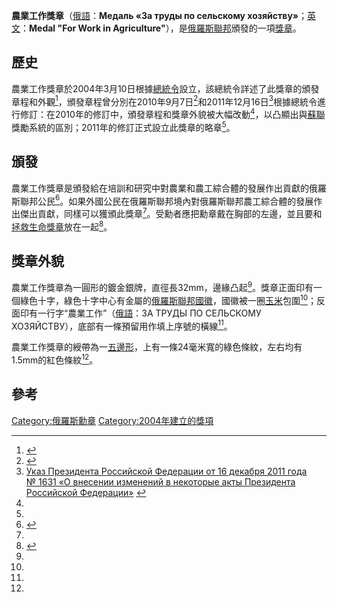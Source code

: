 {{軍事勳獎
| 名稱= 農業工作獎章
| 設立時間= 2004年3月10日
| 圖片= [[File:Agriculture_dev.jpg|140px]]
| 圖片描述= 農業工作獎章的正面
| 頒授資格= 俄羅斯聯邦公民、居俄的外國公民<ref name="statute" />
| 授予= 在[[農業|農業]]領域取得成就或為[[農工綜合體|農工綜合體]]的發展作出重大貢獻的公民
| 頒發國家={{flag|Russian Federation}}
| 低級於= [[拯救生命獎章|拯救生命獎章]]
| 狀態= 現行
| 高級於= [[鐵路發展獎章|鐵路發展獎章]]
| 受勳人數= 674
| 首次頒發= 2004年3月10日
| 最近頒發= 2013年4月22日<ref>Последнее отмеченное награждение</ref>
|種類 = 獎章}}
'''農業工作獎章'''（[[俄語|俄語]]：'''Медаль «За труды по сельскому хозяйству»'''；[[英文|英文]]：'''Medal "For Work in Agriculture"'''），是[[俄羅斯聯邦|俄羅斯聯邦]]頒發的一項[[獎章|獎章]]。

== 歷史 ==
農業工作獎章於2004年3月10日根據[[總統令|總統令]]設立，該總統令詳述了此獎章的頒發章程和外觀<ref name="decree335">{{cite web | authorlink = Russian Government | title = Decree of the President of the Russian Federation of March 10, 2004 No 335  | publisher = Russian Gazette | date = 2004-03-10 | url = http://www.rg.ru/2004/03/13/medal.html | language = ru | accessdate =2012-02-16}}</ref>，頒發章程曾分別在2010年9月7日<ref name="decree1099">{{cite web | authorlink = Russian Government | title = Decree of the President of the Russian Federation of September 7, 2010 No 1099 | publisher = Russian Gazette | date = 2010-09-07 | url = http://www.rg.ru/2010/09/15/nagrady-dok.html | language = ru | accessdate = 2012-02-16 | archive-date = 2016-03-10 | archive-url = https://web.archive.org/web/20160310205827/http://rg.ru/2010/09/15/nagrady-dok.html | dead-url = no }}</ref>和2011年12月16日<ref name=ru2011>[http://graph.document.kremlin.ru/page.aspx?1593594 Указ Президента Российской Федерации от 16 декабря 2011 года № 1631 «О внесении изменений в некоторые акты Президента Российской Федерации»] {{webarchive|url=https://web.archive.org/web/20130331004345/http://graph.document.kremlin.ru/page.aspx?1593594 |date=2013-03-31 }}</ref>根據總統令進行修訂：在2010年的修訂中，頒發章程和獎章外貌被大幅改動<ref name="decree1099" />，以凸顯出與[[蘇聯|蘇聯]]獎勵系統的區別；2011年的修訂正式設立此獎章的略章<ref name=ru2011 />。

== 頒發 ==
農業工作獎章是頒發給在培訓和研究中對農業和農工綜合體的發展作出貢獻的俄羅斯聯邦公民<ref name="statute">{{cite web | authorlink = Russian Government | title = Statute of the Medal "For Work in Agriculture" | publisher = Commission under the President of the Russian Federation on state awards | date = 1999-12-07 | url = http://award.gov.ru/selhoz_medal.html | language = ru | accessdate = 2012-02-16 | archive-date = 2017-07-08 | archive-url = https://web.archive.org/web/20170708201426/http://award.gov.ru/selhoz_medal.html | dead-url = no }}</ref>。如果外國公民在俄羅斯聯邦境內對俄羅斯聯邦農工綜合體的發展作出傑出貢獻，同樣可以獲頒此獎章<ref name="statute" />。受勳者應把勳章戴在胸部的左邊，並且要和[[拯救生命獎章|拯救生命獎章]]放在一起<ref name="decree1631">{{cite web|authorlink=Russian Government |title=Decree of the President of the Russian Federation of December 16, 2011 No 1631 |publisher=Russian Gazette |date=2011-12-16 |url=http://graph.document.kremlin.ru/page.aspx?1593594 |language=ru |accessdate=2012-02-16 |deadurl=yes |archiveurl=https://web.archive.org/web/20130331004345/http://graph.document.kremlin.ru/page.aspx?1593594 |archivedate=2013-03-31 }}</ref>。

== 獎章外貌 ==
農業工作獎章為一圓形的鍍金銀牌，直徑長32mm，邊緣凸起<ref name="statute"/>。獎章正面印有一個綠色十字，綠色十字中心有金屬的[[俄羅斯聯邦國徽|俄羅斯聯邦國徽]]，國徽被一圈[[玉米|玉米]]包圍<ref name="statute"/>；反面印有一行字“農業工作”（[[俄語|俄語]]：ЗА ТРУДЫ ПО СЕЛЬСКОМУ ХОЗЯЙСТВУ），底部有一條預留用作填上序號的橫線<ref name="statute"/>。 

農業工作獎章的綬帶為一[[五邊形|五邊形]]，上有一條24毫米寬的綠色條紋，左右均有1.5mm的紅色條紋<ref name="statute"/>。

== 參考 ==
{{reflist}}

[[Category:俄羅斯勳章|Category:俄羅斯勳章]]
[[Category:2004年建立的獎項|Category:2004年建立的獎項]]

{{俄罗斯奖励}}